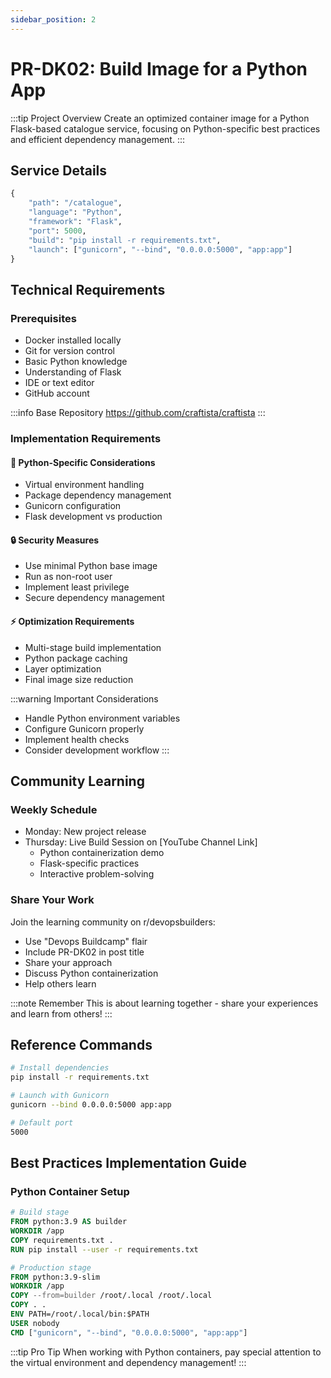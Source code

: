 ```yaml
---
sidebar_position: 2
---
```


# PR-DK02: Build Image for a Python App

:::tip Project Overview
Create an optimized container image for a Python Flask-based catalogue service, focusing on Python-specific best practices and efficient dependency management.
:::

## Service Details
```python title="Service Configuration"
{
    "path": "/catalogue",
    "language": "Python",
    "framework": "Flask",
    "port": 5000,
    "build": "pip install -r requirements.txt",
    "launch": ["gunicorn", "--bind", "0.0.0.0:5000", "app:app"]
}
```

## Technical Requirements

### Prerequisites
- Docker installed locally
- Git for version control
- Basic Python knowledge
- Understanding of Flask
- IDE or text editor
- GitHub account

:::info Base Repository
https://github.com/craftista/craftista
:::

### Implementation Requirements

#### 🐍 Python-Specific Considerations
- Virtual environment handling
- Package dependency management
- Gunicorn configuration
- Flask development vs production

#### 🔒 Security Measures
- Use minimal Python base image
- Run as non-root user
- Implement least privilege
- Secure dependency management

#### ⚡ Optimization Requirements
- Multi-stage build implementation
- Python package caching
- Layer optimization
- Final image size reduction

:::warning Important Considerations
- Handle Python environment variables
- Configure Gunicorn properly
- Implement health checks
- Consider development workflow
:::

## Community Learning

### Weekly Schedule
- Monday: New project release
- Thursday: Live Build Session on [YouTube Channel Link]
  - Python containerization demo
  - Flask-specific practices
  - Interactive problem-solving

### Share Your Work
Join the learning community on r/devopsbuilders:
- Use "Devops Buildcamp" flair
- Include PR-DK02 in post title
- Share your approach
- Discuss Python containerization
- Help others learn

:::note Remember
This is about learning together - share your experiences and learn from others!
:::

## Reference Commands

```bash title="Build & Run Commands"
# Install dependencies
pip install -r requirements.txt

# Launch with Gunicorn
gunicorn --bind 0.0.0.0:5000 app:app

# Default port
5000
```

## Best Practices Implementation Guide

### Python Container Setup
```dockerfile title="Example Multi-Stage Structure"
# Build stage
FROM python:3.9 AS builder
WORKDIR /app
COPY requirements.txt .
RUN pip install --user -r requirements.txt

# Production stage
FROM python:3.9-slim
WORKDIR /app
COPY --from=builder /root/.local /root/.local
COPY . .
ENV PATH=/root/.local/bin:$PATH
USER nobody
CMD ["gunicorn", "--bind", "0.0.0.0:5000", "app:app"]
```

:::tip Pro Tip
When working with Python containers, pay special attention to the virtual environment and dependency management!
:::
